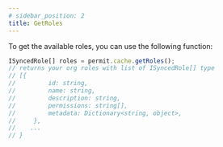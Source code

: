 ```yaml
---
# sidebar_position: 2
title: GetRoles
---
```


To get the available roles, you can use the following function:



```js
ISyncedRole[] roles = permit.cache.getRoles();
// returns your org roles with list of ISyncedRole[] type
// [{
//         id: string,
//         name: string,
//         description: string,
//         permissions: string[],
//         metadata: Dictionary<string, object>,
//     },
//    ...
// }


```

